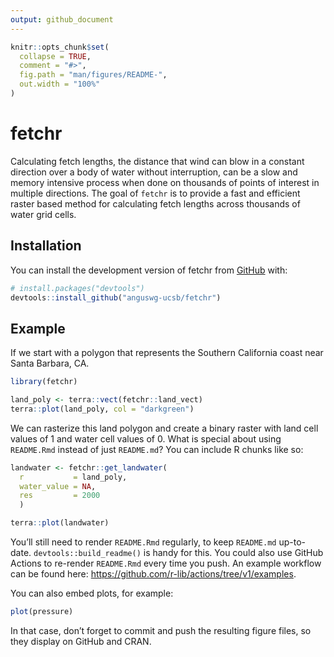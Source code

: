 ```yaml
---
output: github_document
---
```


<!-- README.md is generated from README.Rmd. Please edit that file -->

```r
knitr::opts_chunk$set(
  collapse = TRUE,
  comment = "#>",
  fig.path = "man/figures/README-",
  out.width = "100%"
)
```

# fetchr

<!-- badges: start -->
<!-- badges: end -->

Calculating fetch lengths, the distance that wind can blow in a constant direction over a body of water without interruption, can be a slow and memory intensive process when done on thousands of points of interest in multiple directions. The goal of `fetchr` is to provide a fast and efficient raster based method for calculating fetch lengths across thousands of water grid cells.

## Installation

You can install the development version of fetchr from [GitHub](https://github.com/) with:

``` r
# install.packages("devtools")
devtools::install_github("anguswg-ucsb/fetchr")
```

## Example

If we start with a polygon that represents the Southern California coast near Santa Barbara, CA.

```r
library(fetchr)

land_poly <- terra::vect(fetchr::land_vect)
terra::plot(land_poly, col = "darkgreen")
```

We can rasterize this land polygon and create a binary raster with land cell values of 1 and water cell values of 0.
What is special about using `README.Rmd` instead of just `README.md`? You can include R chunks like so:

```r
landwater <- fetchr::get_landwater(
  r           = land_poly,
  water_value = NA,
  res         = 2000
  )

terra::plot(landwater)
```

You'll still need to render `README.Rmd` regularly, to keep `README.md` up-to-date. `devtools::build_readme()` is handy for this. You could also use GitHub Actions to re-render `README.Rmd` every time you push. An example workflow can be found here: <https://github.com/r-lib/actions/tree/v1/examples>.

You can also embed plots, for example:

```r
plot(pressure)
```

In that case, don't forget to commit and push the resulting figure files, so they display on GitHub and CRAN.
